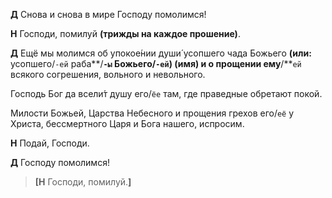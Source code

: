 **Д** Снова и снова в мире Господу помолимся!

**Н** Господи, помилуй **(трижды на каждое прошение)**.

**Д** Ещё мы молимся об упокое́нии души́ усопшего чада Божьего **(или:** усопшего/`-ей` раба**/**`-ы` Божьего/`-ей`<R>)</R> **(имя)** и о прощении ему**/**`ей` всякого согрешения, вольного и невольного.

Господь Бог да всели́т душу его/`ёе` там, где праведные обретают покой.

Милости Божьей, Царства Небесного и прощения грехов его/`её` у Христа, бессмертного Царя и Бога нашего, испросим.

**Н** Подай, Господи.

**Д** Господу помолимся!

> **[Н** Господи, помилуй.**]**
